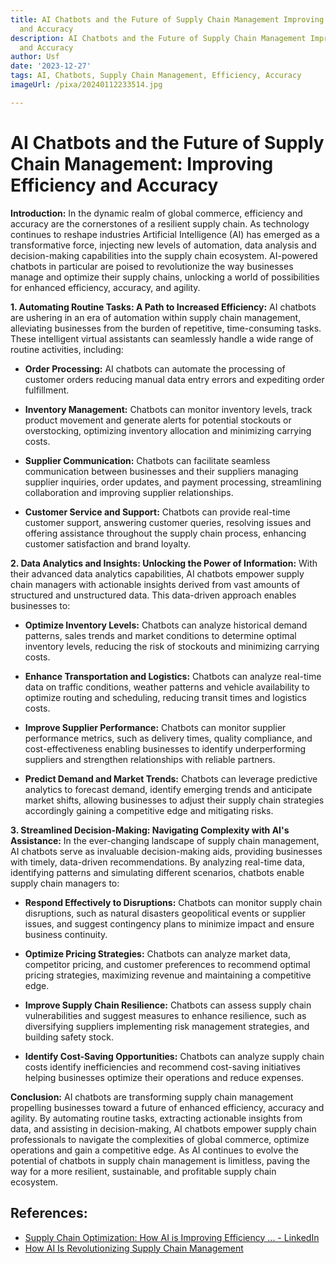 ```yaml
---
title: AI Chatbots and the Future of Supply Chain Management Improving Efficiency
  and Accuracy
description: AI Chatbots and the Future of Supply Chain Management Improving Efficiency
  and Accuracy
author: Usf
date: '2023-12-27'
tags: AI, Chatbots, Supply Chain Management, Efficiency, Accuracy
imageUrl: /pixa/20240112233514.jpg

---
```

# AI Chatbots and the Future of Supply  Chain  Management: Improving Efficiency and Accuracy

**Introduction:**
In the dynamic realm  of global commerce, efficiency and accuracy are the cornerstones of a resilient supply chain. As technology  continues to reshape industries Artificial Intelligence (AI) has emerged as  a transformative force, injecting new levels of automation, data analysis  and decision-making capabilities into the supply chain ecosystem. AI-powered chatbots in  particular are poised to revolutionize the way  businesses manage and optimize their supply chains, unlocking a world of possibilities for enhanced efficiency, accuracy, and agility.

**1. Automating Routine Tasks: A Path to Increased Efficiency:**
AI chatbots  are ushering in an era of automation within supply chain management, alleviating businesses from the burden of repetitive, time-consuming tasks. These  intelligent virtual assistants can seamlessly handle a wide  range of  routine activities, including:

- **Order  Processing:** AI chatbots can automate the processing of customer orders reducing manual data entry errors and expediting order fulfillment.

- **Inventory  Management:** Chatbots can  monitor inventory  levels, track product movement and generate alerts  for potential stockouts or overstocking,  optimizing inventory allocation and minimizing carrying costs.

- **Supplier Communication:** Chatbots can facilitate seamless communication between businesses and their  suppliers managing supplier inquiries, order updates, and payment processing, streamlining collaboration and improving supplier relationships.

- **Customer Service  and Support:** Chatbots can provide real-time customer support, answering customer queries, resolving issues and offering assistance throughout the supply chain process, enhancing customer satisfaction and brand loyalty.

**2. Data Analytics and Insights: Unlocking the Power of Information:**
With their  advanced data analytics capabilities, AI chatbots empower supply chain managers with actionable  insights derived from vast amounts of structured and unstructured  data. This  data-driven  approach enables businesses to:

- **Optimize Inventory Levels:** Chatbots can analyze historical demand  patterns, sales trends and market conditions  to determine optimal inventory levels, reducing the risk of stockouts and minimizing carrying costs.

-  **Enhance Transportation and Logistics:** Chatbots can analyze real-time  data on traffic conditions, weather patterns and  vehicle availability to optimize routing and scheduling, reducing transit times and logistics costs.

- **Improve Supplier Performance:** Chatbots can monitor  supplier performance metrics, such as delivery times, quality compliance,  and cost-effectiveness  enabling businesses  to identify underperforming suppliers and strengthen  relationships with reliable  partners.

- **Predict Demand and Market Trends:** Chatbots can leverage predictive analytics to forecast demand, identify emerging trends  and anticipate market shifts, allowing businesses to adjust their supply chain strategies accordingly gaining a competitive edge and  mitigating risks.

**3.  Streamlined Decision-Making: Navigating Complexity with AI's Assistance:**
In the ever-changing landscape of supply chain management, AI  chatbots serve as invaluable decision-making aids, providing businesses with timely,  data-driven recommendations. By analyzing real-time data, identifying patterns and simulating different scenarios,  chatbots enable supply chain managers to:

- **Respond Effectively to Disruptions:** Chatbots can monitor  supply  chain disruptions, such as natural disasters geopolitical  events or supplier issues, and suggest contingency plans to minimize impact and ensure business continuity.

-  **Optimize Pricing  Strategies:**  Chatbots can analyze market data, competitor pricing, and customer  preferences  to recommend optimal pricing strategies, maximizing revenue and maintaining a  competitive edge.

- **Improve Supply Chain Resilience:**  Chatbots can assess supply chain vulnerabilities and suggest measures  to enhance resilience, such as diversifying suppliers implementing risk management strategies, and building safety stock.

-  **Identify Cost-Saving Opportunities:** Chatbots can analyze supply chain costs identify inefficiencies  and recommend cost-saving initiatives helping businesses optimize their operations and  reduce expenses.

**Conclusion:**
AI chatbots are transforming supply chain management propelling businesses toward a future  of enhanced efficiency, accuracy and agility. By automating  routine tasks, extracting actionable insights from data, and assisting in decision-making, AI chatbots empower supply chain professionals  to navigate  the complexities of global commerce, optimize operations and gain a competitive edge. As AI continues to evolve the potential of chatbots in supply chain management is limitless, paving the way for a more resilient, sustainable,  and profitable supply chain ecosystem.

## References:
- [Supply Chain Optimization: How AI is Improving Efficiency ... - LinkedIn](https://www.linkedin.com/pulse/supply-chain-optimization-how-ai-improving-efficiency-larry-sherrod)
- [How AI Is Revolutionizing Supply Chain Management](https://www.computer.org/publications/tech-news/trends/ai-revolutionizing-supply-chain/)
